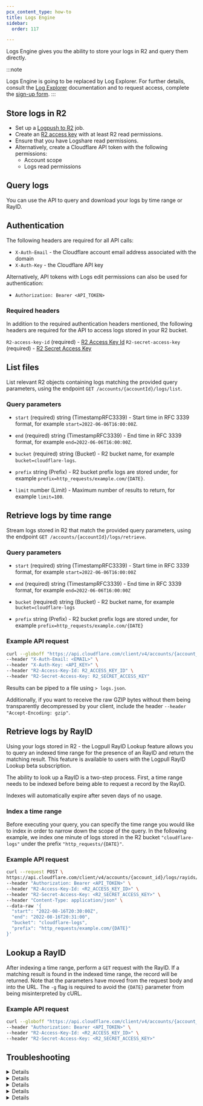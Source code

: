 ```yaml
---
pcx_content_type: how-to
title: Logs Engine
sidebar:
  order: 117

---
```



Logs Engine gives you the ability to store your logs in R2 and query them directly.

:::note

Logs Engine is going to be replaced by Log Explorer. For further details, consult the [Log Explorer](/logs/log-explorer/) documentation and to request access, complete the [sign-up form](https://cloudflare.com/lp/log-explorer/). 
:::

## Store logs in R2

* Set up a [Logpush to R2](/logs/get-started/enable-destinations/r2/) job.
* Create an [R2 access key](/r2/api/s3/tokens/) with at least R2 read permissions.
* Ensure that you have Logshare read permissions.
* Alternatively, create a Cloudflare API token with the following permissions:
  * Account scope
  * Logs read permissions

## Query logs

You can use the API to query and download your logs by time range or RayID.

## Authentication

The following headers are required for all API calls:

* `X-Auth-Email` - the Cloudflare account email address associated with the domain
* `X-Auth-Key` - the Cloudflare API key

Alternatively, API tokens with Logs edit permissions can also be used for authentication:

* `Authorization: Bearer <API_TOKEN>`

### Required headers

In addition to the required authentication headers mentioned, the following headers are required for the API to access logs stored in your R2 bucket.

`R2-access-key-id` (required) - [R2 Access Key Id](/r2/api/s3/tokens/)
`R2-secret-access-key` (required) - [R2 Secret Access Key](/r2/api/s3/tokens/)

## List files

List relevant R2 objects containing logs matching the provided query parameters, using the endpoint `GET /accounts/{accountId}/logs/list`.

### Query parameters

* `start` (required) string  (TimestampRFC3339) - Start time in RFC 3339 format, for example `start=2022-06-06T16:00:00Z`.

* `end` (required) string  (TimestampRFC3339) - End time in RFC 3339 format, for example `end=2022-06-06T16:00:00Z`.

* `bucket` (required) string (Bucket) - R2 bucket name, for example `bucket=cloudflare-logs`.

* `prefix` string (Prefix) - R2 bucket prefix logs are stored under, for example `prefix=http_requests/example.com/{DATE}`.

* `limit` number (Limit) - Maximum number of results to return, for example `limit=100`.

## Retrieve logs by time range

Stream logs stored in R2 that match the provided query parameters, using the endpoint `GET /accounts/{accountId}/logs/retrieve`.

### Query parameters

* `start` (required) string  (TimestampRFC3339) - Start time in RFC 3339 format, for example `start=2022-06-06T16:00:00Z`

* `end` (required) string  (TimestampRFC3339) - End time in RFC 3339 format, for example `end=2022-06-06T16:00:00Z`

* `bucket` (required) string (Bucket) - R2 bucket name, for example `bucket=cloudflare-logs`

* `prefix` string (Prefix) - R2 bucket prefix logs are stored under, for example `prefix=http_requests/example.com/{DATE}`

### Example API request

```bash
curl --globoff "https://api.cloudflare.com/client/v4/accounts/{account_id}/logs/retrieve?start=2022-06-01T16:00:00Z&end=2022-06-01T16:05:00Z&bucket=cloudflare-logs&prefix=http_requests/example.com/{DATE}" \
--header "X-Auth-Email: <EMAIL>" \
--header "X-Auth-Key: <API_KEY>" \ 
--header "R2-Access-Key-Id: R2_ACCESS_KEY_ID" \
--header "R2-Secret-Access-Key: R2_SECRET_ACCESS_KEY"
```

Results can be piped to a file using `> logs.json`.

Additionally, if you want to receive the raw GZIP bytes without them being transparently decompressed by your client, include the header `--header "Accept-Encoding: gzip"`.

## ​Retrieve logs by RayID

Using your logs stored in R2 - the Logpull RayID Lookup feature allows you to query an indexed time range for the presence of an RayID and return the matching result. This feature is available to users with the Logpull RayID Lookup beta subscription.

The ability to look up a RayID is a two-step process. First, a time range needs to be indexed before being able to request a record by the RayID.

Indexes will automatically expire after seven days of no usage.

### Index a time range

Before executing your query, you can specify the time range you would like to index in order to narrow down the scope of the query. In the following example, we index one minute of logs stored in the R2 bucket `"cloudflare-logs"` under the prefix `"http_requests/{DATE}"`.

### Example API request

```bash
curl --request POST \
https://api.cloudflare.com/client/v4/accounts/{account_id}/logs/rayids/index \
--header "Authorization: Bearer <API_TOKEN>" \
--header "R2-Access-Key-Id: <R2_ACCESS_KEY_ID>" \
--header "R2-Secret-Access-Key: <R2_SECRET_ACCESS_KEY>" \
--header "Content-Type: application/json" \
--data-raw '{
  "start": "2022-08-16T20:30:00Z",
  "end": "2022-08-16T20:31:00",
  "bucket": "cloudflare-logs",
  "prefix": "http_requests/example.com/{DATE}"
}'
```

## Lookup a RayID

After indexing a time range, perform a `GET` request with the RayID. If a matching result is found in the indexed time range, the record will be returned. Note that the parameters have moved from the request body and into the URL. The `-g` flag is required to avoid the `{DATE}` parameter from being misinterpreted by cURL.

### Example API request

```bash
curl --globoff "https://api.cloudflare.com/client/v4/accounts/{account_id}/logs/rayids/<RAY_ID>?bucket=cloudflare-logs&prefix=http_requests/example.com/{DATE}" \
--header "Authorization: Bearer <API_TOKEN>" \
--header "R2-Access-Key-Id: <R2_ACCESS_KEY_ID>" \
--header "R2-Secret-Access-Key: <R2_SECRET_ACCESS_KEY>"
```

## Troubleshooting


<Details header="I am getting an error when accessing the API">

* **Error**: Time range returned too many results. Try reducing the time range and try again.

HTTP status code `422` will be returned if the time range between the start and end parameters is too wide. Try querying a shorter time range if you are running into this limit.

* **Error**: Provided token does not have the required features enabled.

Contact your account representative to have the beta Logpull RayID Lookup subscription added to your account.

* **Error**: Time range returned too many results. Try reducing the time range and try again.

High volume zones can produce many log files in R2. Try reducing your start and end time range until you find a duration that works best for your log volume.


</Details>


<Details header="How do I know what time range to index?">

Currently, there is no process to index logs as they arrive. If you have the RayID and know the time the request was made, try indexing the next 5-10 minutes of logs after the request was completed.


</Details>


<Details header="What is the time delay between when an event happens and when I can query for it?">

Logpush delivers logs in batches as soon as possible, generally in less than one minute. After this, logs can be accessed using Logs Engine.


</Details>


<Details header="Does R2 have retention controls?">

R2 does not currently have retention controls in place. You can query back as far as when you created the Logpush job.


</Details>


<Details header="Which datasets is Logs Engine compatible with?">

The retrieval API is compatible with all the datasets we support. The full list is available on the [Log fields](/logs/reference/log-fields/) section.


</Details>
